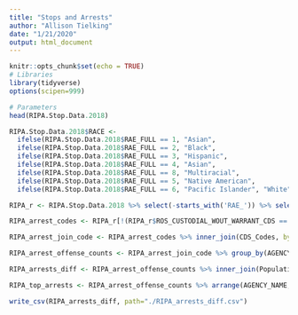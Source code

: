 ```yaml
---
title: "Stops and Arrests"
author: "Allison Tielking"
date: "1/21/2020"
output: html_document
---
```


```r
knitr::opts_chunk$set(echo = TRUE)
# Libraries
library(tidyverse)
options(scipen=999)
```

```r
# Parameters
head(RIPA.Stop.Data.2018)

RIPA.Stop.Data.2018$RACE <- 
  ifelse(RIPA.Stop.Data.2018$RAE_FULL == 1, "Asian",
  ifelse(RIPA.Stop.Data.2018$RAE_FULL == 2, "Black", 
  ifelse(RIPA.Stop.Data.2018$RAE_FULL == 3, "Hispanic", 
  ifelse(RIPA.Stop.Data.2018$RAE_FULL == 4, "Asian", 
  ifelse(RIPA.Stop.Data.2018$RAE_FULL == 8, "Multiracial", 
  ifelse(RIPA.Stop.Data.2018$RAE_FULL == 5, "Native American", 
  ifelse(RIPA.Stop.Data.2018$RAE_FULL == 6, "Pacific Islander", "White")))))))

RIPA_r <- RIPA.Stop.Data.2018 %>% select(-starts_with('RAE_')) %>% select(1:13, RACE, everything()) 

RIPA_arrest_codes <- RIPA_r[!(RIPA_r$ROS_CUSTODIAL_WOUT_WARRANT_CDS == " ") , ] %>% mutate(ROS_CUSTODIAL_WOUT_WARRANT_CDS = strsplit(as.character(ROS_CUSTODIAL_WOUT_WARRANT_CDS), ", ")) %>% unnest(ROS_CUSTODIAL_WOUT_WARRANT_CDS) %>% mutate(ROS_CUSTODIAL_WOUT_WARRANT_CDS = as.numeric(ROS_CUSTODIAL_WOUT_WARRANT_CDS)) 

RIPA_arrest_join_code <- RIPA_arrest_codes %>% inner_join(CDS_Codes, by = c("ROS_CUSTODIAL_WOUT_WARRANT_CDS" = "CDS.Code")) 

RIPA_arrest_offense_counts <- RIPA_arrest_join_code %>% group_by(AGENCY_NAME, Offense.Description, Offense.Level) %>% summarise(TOTAL = n(), WHITE_ARRESTS_COUNT = sum(RACE == "White"), BLACK_ARRESTS_COUNT = sum(RACE == "Black"), HISPANIC_ARRESTS_COUNT = sum(RACE == "Hispanic"), ASIAN_ARRESTS_COUNT = sum(RACE == "Asian"), MULTIRACIAL_ARRESTS_COUNT = sum(RACE == "Multiracial"), NATIVEAM_ARRESTS_COUNT = sum(RACE == "Native American"), PACISL_ARRESTS_COUNT = sum(RACE == "Pacific Islander")) %>% filter(TOTAL >= 50) %>% ungroup()

RIPA_arrests_diff <- RIPA_arrest_offense_counts %>% inner_join(Populationtotals, by = c("AGENCY_NAME" = "Agency")) %>% mutate(WHITE_ARRESTS_PROP = (WHITE_ARRESTS_COUNT / TOTAL) * 100, WHITE_ARRESTS_PROP_POP = (White / Total) * 100, WHITE_ARREST_DIFF_POP = WHITE_ARRESTS_PROP - WHITE_ARRESTS_PROP_POP, BLACK_ARRESTS_PROP = (BLACK_ARRESTS_COUNT / TOTAL) * 100, BLACK_ARRESTS_PROP_POP = (Black / Total) * 100, BLACK_ARREST_DIFF_POP = BLACK_ARRESTS_PROP - BLACK_ARRESTS_PROP_POP, HISPANIC_ARRESTS_PROP = (HISPANIC_ARRESTS_COUNT / TOTAL) * 100, HISPANIC_ARRESTS_PROP_POP = (Hispanic / Total) * 100, HISPANIC_ARREST_DIFF_POP = HISPANIC_ARRESTS_PROP - HISPANIC_ARRESTS_PROP_POP,  ASIAN_ARRESTS_PROP = (ASIAN_ARRESTS_COUNT / TOTAL) * 100, ASIAN_ARRESTS_PROP_POP = (Asian / Total) * 100, ASIAN_ARREST_DIFF_POP = ASIAN_ARRESTS_PROP - ASIAN_ARRESTS_PROP_POP, MULTIRACIAL_ARRESTS_PROP = (MULTIRACIAL_ARRESTS_COUNT / TOTAL) * 100, MULTIRACIAL_ARRESTS_PROP_POP = (Multiracial / Total) * 100, MULTIRACIAL_ARREST_DIFF_POP = MULTIRACIAL_ARRESTS_PROP - MULTIRACIAL_ARRESTS_PROP_POP, NATIVE_ARRESTS_PROP = (NATIVEAM_ARRESTS_COUNT / TOTAL) * 100, NATIVE_ARRESTS_PROP_POP = (`Native American` / Total) * 100, NATIVE_ARREST_DIFF_POP = NATIVE_ARRESTS_PROP - NATIVE_ARRESTS_PROP_POP, PACISL_ARRESTS_PROP = (PACISL_ARRESTS_COUNT / TOTAL) * 100, PACISL_ARRESTS_PROP_POP = (`Pacific Islander` / Total) * 100, PACISL_ARREST_DIFF_POP = PACISL_ARRESTS_PROP - PACISL_ARRESTS_PROP_POP )

RIPA_top_arrests <- RIPA_arrest_offense_counts %>% arrange(AGENCY_NAME, Offense.Level, desc(TOTAL))

write_csv(RIPA_arrests_diff, path="./RIPA_arrests_diff.csv")

```
